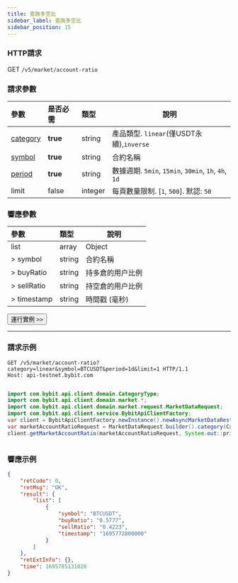 ```yaml
---
title: 查詢多空比
sidebar_label: 查詢多空比
sidebar_position: 15
---
```


### HTTP請求
GET `/v5/market/account-ratio`

### 請求參數
| 參數 | 是否必需 | 類型 | 說明|
|:----- |:-------|:-----|------ |
|[category](../enum#category) |**true** |string |產品類型. `linear`(僅USDT永續),`inverse`|
|[symbol](../enum#symbol) |**true** |string |合約名稱|
|[period](../enum#datarecordingperiod) |**true** |string |數據週期. `5min`, `15min`, `30min`, `1h`, `4h`, `1d`|
|limit |false |integer |每頁數量限制. [`1`, `500`]. 默認: `50`|

### 響應參數
| 參數 | 類型 | 說明|
|:----- |:-----|----- |
| list | array | Object  |
| > symbol | string | 合約名稱 |
| > buyRatio | string | 持多倉的用户比例 |
| > sellRatio | string | 持空倉的用户比例 |
| > timestamp | string | 時間戳 (毫秒)  |

<a href="/api-explorer/v5/market/long-short-ratio"><Button>運行實例 >></Button></a>

---

### 請求示例

<Tabs groupId="programming-languages">
<TabItem value="http" label="HTTP">

```http
GET /v5/market/account-ratio?category=linear&symbol=BTCUSDT&period=1d&limit=1 HTTP/1.1
Host: api-testnet.bybit.com
```

</TabItem>
<TabItem value="python" label="Python">

```python

```

</TabItem>
<TabItem value="java" label="java">

```java
import com.bybit.api.client.domain.CategoryType;
import com.bybit.api.client.domain.market.*;
import com.bybit.api.client.domain.market.request.MarketDataRequest;
import com.bybit.api.client.service.BybitApiClientFactory;
var client = BybitApiClientFactory.newInstance().newAsyncMarketDataRestClient();
var marketAccountRatioRequest = MarketDataRequest.builder().category(CategoryType.LINEAR).symbol("BTCUSDT").dataRecordingPeriod(DataRecordingPeriod.FIFTEEN_MINUTES).limit(10).build();
client.getMarketAccountRatio(marketAccountRatioRequest, System.out::println);
```

</TabItem>
<TabItem value="Node" label="Node.js">

```n4js

```

</TabItem>
</Tabs>

### 響應示例

```json
{
    "retCode": 0,
    "retMsg": "OK",
    "result": {
        "list": [
            {
                "symbol": "BTCUSDT",
                "buyRatio": "0.5777",
                "sellRatio": "0.4223",
                "timestamp": "1695772800000"
            }
        ]
    },
    "retExtInfo": {},
    "time": 1695785131028
}
```
